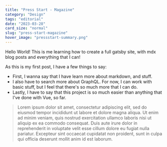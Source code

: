 ```yaml
---
title: "Press Start - Magazine"
category: "Design"
tags: "editorial"
date: "2023-03-28"
card_size: "normal"
slug: "press-start-magazine"
hover_image: "pressstart-summary.png"
---
```


Hello World! This is me learning how to create a full gatsby site, with mdx blog posts and everything that I can!

As this is my first post, I have a few things to say:
* First, I wanna say that I have learn more about markdown, and stuff.
* I also have to search more about GraphQL. For now, I can work with basic stuff, but I feel that there's so much more that I can do.
* Lastly, I have to say that this project is so much easier than anything that I've done with Vue, so far.

> Lorem ipsum dolor sit amet, consectetur adipiscing elit, sed do eiusmod tempor incididunt ut labore et dolore magna aliqua. Ut enim ad minim veniam, quis nostrud exercitation ullamco laboris nisi ut aliquip ex ea commodo consequat. Duis aute irure dolor in reprehenderit in voluptate velit esse cillum dolore eu fugiat nulla pariatur. Excepteur sint occaecat cupidatat non proident, sunt in culpa qui officia deserunt mollit anim id est laborum.